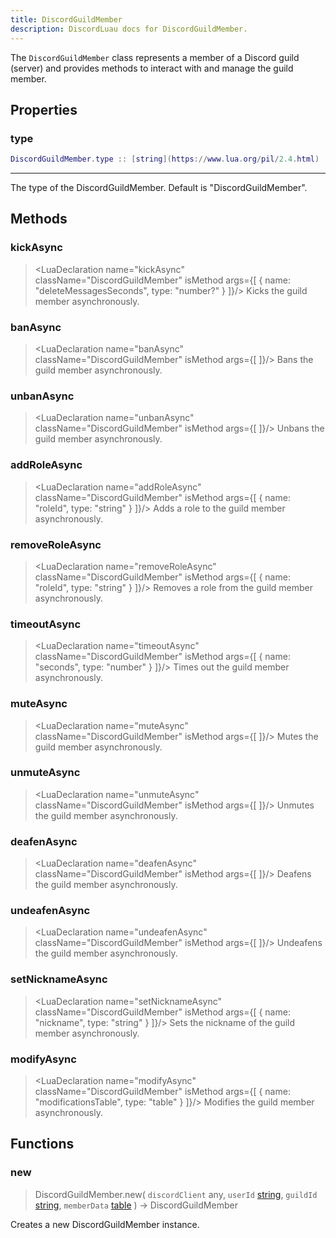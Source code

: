 ```yaml
---
title: DiscordGuildMember
description: DiscordLuau docs for DiscordGuildMember.
---
```

[//]: # (This file was automatically compiled through the Generator luau code under this repository)
[//]: # (if you want to edit the documentation of discord-luau, please write changes)
[//]: # (to the discord-luau repository itself, we extract the comments from discord-luau and translate)
[//]: # (them into markdown files that Nextra can interpret!)

[//]: # (----- DOCUMENT IMPORTS ----- )


[//]: # (----- DOCUMENT DESCRIPTION ----- )

The `DiscordGuildMember` class represents a member of a Discord guild (server) and provides methods to interact with and manage the guild member.

[//]: # (----- DOCUMENT PROPERTIES ----- )

## Properties

### type

 ```lua
 DiscordGuildMember.type :: [string](https://www.lua.org/pil/2.4.html)
```

---
The type of the DiscordGuildMember. Default is "DiscordGuildMember".

[//]: # (----- DOCUMENT METHODS ----- )

## Methods

### kickAsync

> <LuaDeclaration name="kickAsync" className="DiscordGuildMember" isMethod args={[ { name: "deleteMessagesSeconds", type: "number?" } ]}/>
Kicks the guild member asynchronously.
### banAsync

> <LuaDeclaration name="banAsync" className="DiscordGuildMember" isMethod args={[  ]}/>
Bans the guild member asynchronously.
### unbanAsync

> <LuaDeclaration name="unbanAsync" className="DiscordGuildMember" isMethod args={[  ]}/>
Unbans the guild member asynchronously.
### addRoleAsync

> <LuaDeclaration name="addRoleAsync" className="DiscordGuildMember" isMethod args={[ { name: "roleId", type: "string" } ]}/>
Adds a role to the guild member asynchronously.
### removeRoleAsync

> <LuaDeclaration name="removeRoleAsync" className="DiscordGuildMember" isMethod args={[ { name: "roleId", type: "string" } ]}/>
Removes a role from the guild member asynchronously.
### timeoutAsync

> <LuaDeclaration name="timeoutAsync" className="DiscordGuildMember" isMethod args={[ { name: "seconds", type: "number" } ]}/>
Times out the guild member asynchronously.
### muteAsync

> <LuaDeclaration name="muteAsync" className="DiscordGuildMember" isMethod args={[  ]}/>
Mutes the guild member asynchronously.
### unmuteAsync

> <LuaDeclaration name="unmuteAsync" className="DiscordGuildMember" isMethod args={[  ]}/>
Unmutes the guild member asynchronously.
### deafenAsync

> <LuaDeclaration name="deafenAsync" className="DiscordGuildMember" isMethod args={[  ]}/>
Deafens the guild member asynchronously.
### undeafenAsync

> <LuaDeclaration name="undeafenAsync" className="DiscordGuildMember" isMethod args={[  ]}/>
Undeafens the guild member asynchronously.
### setNicknameAsync

> <LuaDeclaration name="setNicknameAsync" className="DiscordGuildMember" isMethod args={[ { name: "nickname", type: "string" } ]}/>
Sets the nickname of the guild member asynchronously.
### modifyAsync

> <LuaDeclaration name="modifyAsync" className="DiscordGuildMember" isMethod args={[ { name: "modificationsTable", type: "table" } ]}/>
Modifies the guild member asynchronously.

[//]: # (----- DOCUMENT FUNCTIONS ----- )

## Functions

### new

> DiscordGuildMember.new( `discordClient` any, `userId` [string](https://www.lua.org/pil/2.4.html), `guildId` [string](https://www.lua.org/pil/2.4.html), `memberData` [table](https://www.lua.org/pil/2.5.html) ) ->  DiscordGuildMember 

Creates a new DiscordGuildMember instance.

